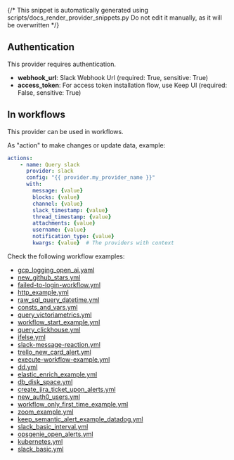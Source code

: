 {/* This snippet is automatically generated using scripts/docs_render_provider_snippets.py 
Do not edit it manually, as it will be overwritten */}

## Authentication
This provider requires authentication.
- **webhook_url**: Slack Webhook Url (required: True, sensitive: True)
- **access_token**: For access token installation flow, use Keep UI (required: False, sensitive: True)


## In workflows

This provider can be used in workflows.



As "action" to make changes or update data, example:
```yaml
actions:
    - name: Query slack
      provider: slack
      config: "{{ provider.my_provider_name }}"
      with:
        message: {value}  
        blocks: {value}  
        channel: {value}  
        slack_timestamp: {value}  
        thread_timestamp: {value}  
        attachments: {value}  
        username: {value}  
        notification_type: {value}  
        kwargs: {value}  # The providers with context
```




Check the following workflow examples:
- [gcp_logging_open_ai.yaml](https://github.com/keephq/keep/blob/main/examples/workflows/gcp_logging_open_ai.yaml)
- [new_github_stars.yml](https://github.com/keephq/keep/blob/main/examples/workflows/new_github_stars.yml)
- [failed-to-login-workflow.yml](https://github.com/keephq/keep/blob/main/examples/workflows/failed-to-login-workflow.yml)
- [http_example.yml](https://github.com/keephq/keep/blob/main/examples/workflows/http_example.yml)
- [raw_sql_query_datetime.yml](https://github.com/keephq/keep/blob/main/examples/workflows/raw_sql_query_datetime.yml)
- [consts_and_vars.yml](https://github.com/keephq/keep/blob/main/examples/workflows/consts_and_vars.yml)
- [query_victoriametrics.yml](https://github.com/keephq/keep/blob/main/examples/workflows/query_victoriametrics.yml)
- [workflow_start_example.yml](https://github.com/keephq/keep/blob/main/examples/workflows/workflow_start_example.yml)
- [query_clickhouse.yml](https://github.com/keephq/keep/blob/main/examples/workflows/query_clickhouse.yml)
- [ifelse.yml](https://github.com/keephq/keep/blob/main/examples/workflows/ifelse.yml)
- [slack-message-reaction.yml](https://github.com/keephq/keep/blob/main/examples/workflows/slack-message-reaction.yml)
- [trello_new_card_alert.yml](https://github.com/keephq/keep/blob/main/examples/workflows/trello_new_card_alert.yml)
- [execute-workflow-example.yml](https://github.com/keephq/keep/blob/main/examples/workflows/execute-workflow-example.yml)
- [dd.yml](https://github.com/keephq/keep/blob/main/examples/workflows/dd.yml)
- [elastic_enrich_example.yml](https://github.com/keephq/keep/blob/main/examples/workflows/elastic_enrich_example.yml)
- [db_disk_space.yml](https://github.com/keephq/keep/blob/main/examples/workflows/db_disk_space.yml)
- [create_jira_ticket_upon_alerts.yml](https://github.com/keephq/keep/blob/main/examples/workflows/create_jira_ticket_upon_alerts.yml)
- [new_auth0_users.yml](https://github.com/keephq/keep/blob/main/examples/workflows/new_auth0_users.yml)
- [workflow_only_first_time_example.yml](https://github.com/keephq/keep/blob/main/examples/workflows/workflow_only_first_time_example.yml)
- [zoom_example.yml](https://github.com/keephq/keep/blob/main/examples/workflows/zoom_example.yml)
- [keep_semantic_alert_example_datadog.yml](https://github.com/keephq/keep/blob/main/examples/workflows/keep_semantic_alert_example_datadog.yml)
- [slack_basic_interval.yml](https://github.com/keephq/keep/blob/main/examples/workflows/slack_basic_interval.yml)
- [opsgenie_open_alerts.yml](https://github.com/keephq/keep/blob/main/examples/workflows/opsgenie_open_alerts.yml)
- [kubernetes.yml](https://github.com/keephq/keep/blob/main/examples/workflows/kubernetes.yml)
- [slack_basic.yml](https://github.com/keephq/keep/blob/main/examples/workflows/slack_basic.yml)
